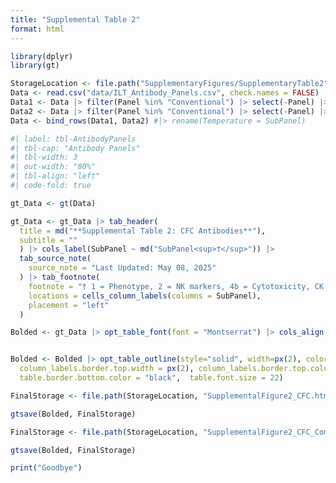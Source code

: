 ```yaml
---
title: "Supplemental Table 2"
format: html
---
```


```r
library(dplyr)
library(gt)
```

```r
StorageLocation <- file.path("SupplementaryFigures/SupplementaryTable2")
Data <- read.csv("data/ILT_Antibody_Panels.csv", check.names = FALSE)
Data1 <- Data |> filter(Panel %in% "Conventional") |> select(-Panel) |> filter(Purpose %in% "Full") |> select(-Purpose)
Data2 <- Data |> filter(Panel %in% "Conventional") |> select(-Panel) |> filter(!Purpose %in% "Full") |> select(-Purpose)
Data <- bind_rows(Data1, Data2) #|> rename(Temperature = SubPanel)
```

```r
#| label: tbl-AntibodyPanels
#| tbl-cap: "Antibody Panels"
#| tbl-width: 3
#| out-width: "80%"
#| tbl-align: "left"
#| code-fold: true

gt_Data <- gt(Data)

gt_Data <- gt_Data |> tab_header( 
  title = md("**Supplemental Table 2: CFC Antibodies**"),
  subtitle = ""
  ) |> cols_label(SubPanel ~ md("SubPanel<sup>†</sup>")) |>
  tab_source_note(
    source_note = "Last Updated: May 08, 2025"
  ) |> tab_footnote(
    footnote = "† 1 = Phenotype, 2 = NK markers, 4b = Cytotoxicity, CK = Cytokine, 0 = ExVivo, 17 = Culture",
    locations = cells_column_labels(columns = SubPanel),
    placement = "left"
  )

Bolded <- gt_Data |> opt_table_font(font = "Montserrat") |> cols_align(align = "center") |>  cols_label(Alternate.Name ~ md('Alternate<br>name')) |>  cols_label(Catalog.Number ~ md('Catalog<br>number')) 


Bolded <- Bolded |> opt_table_outline(style="solid", width=px(2), color="black") |> tab_options(column_labels.border.top.style = "solid",
  column_labels.border.top.width = px(2), column_labels.border.top.color = "black", table.border.bottom.style = "double", table.border.bottom.width = px(2),
  table.border.bottom.color = "black",  table.font.size = 22)

FinalStorage <- file.path(StorageLocation, "SupplementalFigure2_CFC.html")

gtsave(Bolded, FinalStorage)

FinalStorage <- file.path(StorageLocation, "SupplementalFigure2_CFC_Comps.docx")

gtsave(Bolded, FinalStorage)
```

```r
print("Goodbye")
```

